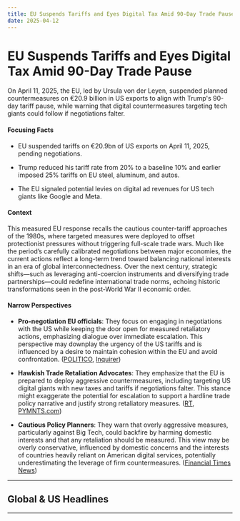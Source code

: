 ```yaml
---
title: EU Suspends Tariffs and Eyes Digital Tax Amid 90-Day Trade Pause
date: 2025-04-12
---
```


# EU Suspends Tariffs and Eyes Digital Tax Amid 90-Day Trade Pause

On April 11, 2025, the EU, led by Ursula von der Leyen, suspended planned countermeasures on €20.9 billion in US exports to align with Trump's 90-day tariff pause, while warning that digital countermeasures targeting tech giants could follow if negotiations falter.

#### Focusing Facts

- EU suspended tariffs on €20.9bn of US exports on April 11, 2025, pending negotiations.

- Trump reduced his tariff rate from 20% to a baseline 10% and earlier imposed 25% tariffs on EU steel, aluminum, and autos.

- The EU signaled potential levies on digital ad revenues for US tech giants like Google and Meta.

#### Context

This measured EU response recalls the cautious counter-tariff approaches of the 1980s, where targeted measures were deployed to offset protectionist pressures without triggering full-scale trade wars. Much like the period’s carefully calibrated negotiations between major economies, the current actions reflect a long-term trend toward balancing national interests in an era of global interconnectedness. Over the next century, strategic shifts—such as leveraging anti-coercion instruments and diversifying trade partnerships—could redefine international trade norms, echoing historic transformations seen in the post-World War II economic order.

#### Narrow Perspectives

- **Pro-negotiation EU officials**: They focus on engaging in negotiations with the US while keeping the door open for measured retaliatory actions, emphasizing dialogue over immediate escalation. This perspective may downplay the urgency of the US tariffs and is influenced by a desire to maintain cohesion within the EU and avoid confrontation. ([POLITICO](https://www.politico.eu/article/eu-to-trump-on-tariffs-well-retaliate-when-were-ready-not-when-you-tweet/), [Inquirer](https://business.inquirer.net/519212/eu-pauses-tariff-retaliation-for-90-days-to-match-trump-move-holding-out-hope-for-talks))

- **Hawkish Trade Retaliation Advocates**: They emphasize that the EU is prepared to deploy aggressive countermeasures, including targeting US digital giants with new taxes and tariffs if negotiations falter. This stance might exaggerate the potential for escalation to support a hardline trade policy narrative and justify strong retaliatory measures. ([RT](https://www.rt.com/news/615573-eu-us-tech-giants-tariffs/), [PYMNTS.com](https://www.pymnts.com/europe-3/2025/europe-signals-no-compromise-on-trade-prepares-counter-tariffs-on-u-s-tech/))

- **Cautious Policy Planners**: They warn that overly aggressive measures, particularly against Big Tech, could backfire by harming domestic interests and that any retaliation should be measured. This view may be overly conservative, influenced by domestic concerns and the interests of countries heavily reliant on American digital services, potentially underestimating the leverage of firm countermeasures. ([Financial Times News](https://www.ft.com/content/a0c081a7-b230-429a-8a3c-92bcfd32ff2d))

---

## Global & US Headlines

---
